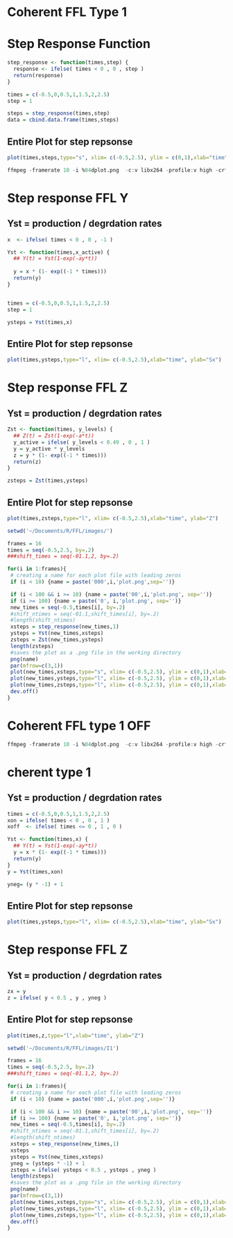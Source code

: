Coherent FFL Type 1
========================================================

# Step Response Function

```r
step_response <- function(times,step) {
  response <- ifelse( times < 0 , 0 , step )
  return(response)
}

times = c(-0.5,0,0.5,1,1.5,2,2.5)
step = 1

steps = step_response(times,step)
data = cbind.data.frame(times,steps)
```

## Entire Plot for step repsonse

```r
plot(times,steps,type="s", xlim= c(-0.5,2.5), ylim = c(0,1),xlab="time", ylab="Sx")
```



```r
ffmpeg -framerate 10 -i %04dplot.png  -c:v libx264 -profile:v high -crf 20 -pix_fmt yuv420p  movie.mp4
```


# Step response FFL Y
## Yst = production / degrdation rates
```r

x  <- ifelse( times < 0 , 0 , -1 )

Yst <- function(times,x_active) {
  ## Y(t) = Yst(1-exp(-ay*t))
  
  y = x * (1- exp((-1 * times))) 
  return(y)
}


times = c(-0.5,0,0.5,1,1.5,2,2.5)
step = 1

ysteps = Yst(times,x)
```

## Entire Plot for step repsonse

```r
plot(times,ysteps,type="l", xlim= c(-0.5,2.5),xlab="time", ylab="Sx")
```

# Step response FFL Z
## Yst = production / degrdation rates
```r
Zst <- function(times, y_levels) {
  ## Z(t) = Zst(1-exp(-a*t))
  y_active = ifelse( y_levels < 0.49 , 0 , 1 )
  y = y_active * y_levels
  z = y * (1- exp((-1 * times))) 
  return(z)
}

zsteps = Zst(times,ysteps)
```

## Entire Plot for step repsonse

```r
plot(times,zsteps,type="l", xlim= c(-0.5,2.5),xlab="time", ylab="Z")
```



```r
setwd('~/Documents/R/FFL/images/')

frames = 16
times = seq(-0.5,2.5, by=.2)
###shift_times = seq(-01.1,2, by=.2)

for(i in 1:frames){
 # creating a name for each plot file with leading zeros
 if (i < 10) {name = paste('000',i,'plot.png',sep='')}

 if (i < 100 && i >= 10) {name = paste('00',i,'plot.png', sep='')}
 if (i >= 100) {name = paste('0', i,'plot.png', sep='')}
 new_times = seq(-0.5,times[i], by=.2)
 #shift_ntimes = seq(-01.1,shift_times[i], by=.2)
 #length(shift_ntimes)
 xsteps = step_response(new_times,1)
 ysteps = Yst(new_times,xsteps)
 zsteps = Zst(new_times,ysteps)
 length(zsteps)
 #saves the plot as a .png file in the working directory
 png(name)
 par(mfrow=c(3,1)) 
 plot(new_times,xsteps,type="s", xlim= c(-0.5,2.5), ylim = c(0,1),xlab="time", ylab="Sx")
 plot(new_times,ysteps,type="l", xlim= c(-0.5,2.5), ylim = c(0,1),xlab="time", ylab="Y")
 plot(new_times,zsteps,type="l", xlim= c(-0.5,2.5), ylim = c(0,1),xlab="time", ylab="Z")
 dev.off()
}
```

Coherent FFL type 1 OFF
========================================================





```r
ffmpeg -framerate 10 -i %04dplot.png  -c:v libx264 -profile:v high -crf 20 -pix_fmt yuv420p  movie.mp4
```


# cherent type 1
## Yst = production / degrdation rates
```r
times = c(-0.5,0,0.5,1,1.5,2,2.5)
xon = ifelse( times < 0 , 0 , 1 )
xoff  <- ifelse( times <= 0 , 1 , 0 )

Yst <- function(times,x) {
  ## Y(t) = Yst(1-exp(-ay*t))
  y = x * (1- exp((-1 * times))) 
  return(y)
}
y = Yst(times,xon)

yneg= (y * -1) + 1
```

## Entire Plot for step repsonse

```r
plot(times,ysteps,type="l", xlim= c(-0.5,2.5),xlab="time", ylab="Sx")
```

# Step response FFL Z
## Yst = production / degrdation rates
```r

zx = y
z = ifelse( y < 0.5 , y , yneg )
```

## Entire Plot for step repsonse

```r
plot(times,z,type="l",xlab="time", ylab="Z")
```



```r
setwd('~/Documents/R/FFL/images/I1')

frames = 16
times = seq(-0.5,2.5, by=.2)
###shift_times = seq(-01.1,2, by=.2)

for(i in 1:frames){
 # creating a name for each plot file with leading zeros
 if (i < 10) {name = paste('000',i,'plot.png',sep='')}

 if (i < 100 && i >= 10) {name = paste('00',i,'plot.png', sep='')}
 if (i >= 100) {name = paste('0', i,'plot.png', sep='')}
 new_times = seq(-0.5,times[i], by=.2)
 #shift_ntimes = seq(-01.1,shift_times[i], by=.2)
 #length(shift_ntimes)
 xsteps = step_response(new_times,1)
 xsteps
 ysteps = Yst(new_times,xsteps)
 yneg = (ysteps * -1) + 1
 zsteps = ifelse( ysteps < 0.5 , ysteps , yneg )
 length(zsteps)
 #saves the plot as a .png file in the working directory
 png(name)
 par(mfrow=c(3,1)) 
 plot(new_times,xsteps,type="s", xlim= c(-0.5,2.5), ylim = c(0,1),xlab="time", ylab="Sx")
 plot(new_times,ysteps,type="l", xlim= c(-0.5,2.5), ylim = c(0,1),xlab="time", ylab="Y")
 plot(new_times,zsteps,type="l", xlim= c(-0.5,2.5), ylim = c(0,1),xlab="time", ylab="Z")
 dev.off()
}
```